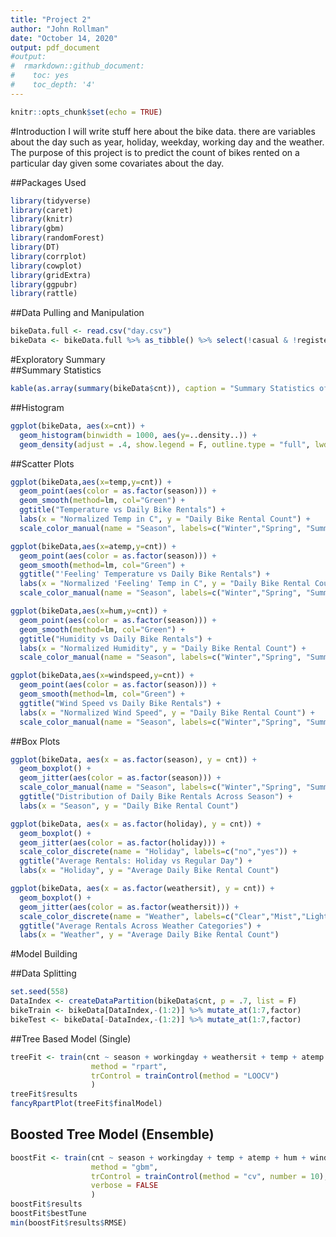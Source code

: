 ```yaml
---
title: "Project 2"
author: "John Rollman"
date: "October 14, 2020"
output: pdf_document
#output:
#  rmarkdown::github_document:
#    toc: yes
#    toc_depth: '4'
---
```


```r
knitr::opts_chunk$set(echo = TRUE)
```


#Introduction
I will write stuff here about the bike data. there are variables about the day such as year, holiday, weekday, working day and the weather. The purpose of this project is to predict the count of bikes rented on a particular day given some covariates about the day.


##Packages Used  
```r
library(tidyverse)
library(caret)
library(knitr)
library(gbm)
library(randomForest)
library(DT)
library(corrplot)
library(cowplot)
library(gridExtra)
library(ggpubr)
library(rattle)
```


##Data Pulling and Manipulation  
```r
bikeData.full <- read.csv("day.csv") 
bikeData <- bikeData.full %>% as_tibble() %>% select(!casual & !registered) %>% filter(weekday==1) ##Add parameter here later
```


#Exploratory Summary  
##Summary Statistics  
```r
kable(as.array(summary(bikeData$cnt)), caption = "Summary Statistics of Daily Bike Rentals", digits = 1)
```


##Histogram  
```r
ggplot(bikeData, aes(x=cnt)) +
  geom_histogram(binwidth = 1000, aes(y=..density..)) +
  geom_density(adjust = .4, show.legend = F, outline.type = "full", lwd=1, aes(color = "blue"))
```


##Scatter Plots  
```r
ggplot(bikeData,aes(x=temp,y=cnt)) + 
  geom_point(aes(color = as.factor(season))) +
  geom_smooth(method=lm, col="Green") +
  ggtitle("Temperature vs Daily Bike Rentals") +
  labs(x = "Normalized Temp in C", y = "Daily Bike Rental Count") +
  scale_color_manual(name = "Season", labels=c("Winter","Spring", "Summer","Fall"), values=c("light blue", "light green", "red", "brown"))

ggplot(bikeData,aes(x=atemp,y=cnt)) + 
  geom_point(aes(color = as.factor(season))) +
  geom_smooth(method=lm, col="Green") +
  ggtitle("'Feeling' Temperature vs Daily Bike Rentals") +
  labs(x = "Normalized 'Feeling' Temp in C", y = "Daily Bike Rental Count") +
  scale_color_manual(name = "Season", labels=c("Winter","Spring", "Summer","Fall"), values=c("light blue", "light green", "red", "brown"))

ggplot(bikeData,aes(x=hum,y=cnt)) + 
  geom_point(aes(color = as.factor(season))) +
  geom_smooth(method=lm, col="Green") +
  ggtitle("Humidity vs Daily Bike Rentals") +
  labs(x = "Normalized Humidity", y = "Daily Bike Rental Count") +
  scale_color_manual(name = "Season", labels=c("Winter","Spring", "Summer","Fall"), values=c("light blue", "light green", "red", "brown"))

ggplot(bikeData,aes(x=windspeed,y=cnt)) + 
  geom_point(aes(color = as.factor(season))) +
  geom_smooth(method=lm, col="Green") +
  ggtitle("Wind Speed vs Daily Bike Rentals") +
  labs(x = "Normalized Wind Speed", y = "Daily Bike Rental Count") +
  scale_color_manual(name = "Season", labels=c("Winter","Spring", "Summer","Fall"), values=c("light blue", "light green", "red", "brown"))
```


##Box Plots  
```r
ggplot(bikeData, aes(x = as.factor(season), y = cnt)) +
  geom_boxplot() +
  geom_jitter(aes(color = as.factor(season))) +
  scale_color_manual(name = "Season", labels=c("Winter","Spring", "Summer","Fall"), values=c("light blue", "light green", "red", "brown")) +
  ggtitle("Distribution of Daily Bike Rentals Across Season") +
  labs(x = "Season", y = "Daily Bike Rental Count")

ggplot(bikeData, aes(x = as.factor(holiday), y = cnt)) +
  geom_boxplot() +
  geom_jitter(aes(color = as.factor(holiday))) +
  scale_color_discrete(name = "Holiday", labels=c("no","yes")) +
  ggtitle("Average Rentals: Holiday vs Regular Day") +
  labs(x = "Holiday", y = "Average Daily Bike Rental Count")

ggplot(bikeData, aes(x = as.factor(weathersit), y = cnt)) +
  geom_boxplot() +
  geom_jitter(aes(color = as.factor(weathersit))) +
  scale_color_discrete(name = "Weather", labels=c("Clear","Mist","Light Precip.", "Heavy Precip.")) +
  ggtitle("Average Rentals Across Weather Categories") +
  labs(x = "Weather", y = "Average Daily Bike Rental Count")
```


#Model Building  

##Data Splitting  
```r
set.seed(558)
DataIndex <- createDataPartition(bikeData$cnt, p = .7, list = F)
bikeTrain <- bikeData[DataIndex,-(1:2)] %>% mutate_at(1:7,factor)
bikeTest <- bikeData[-DataIndex,-(1:2)] %>% mutate_at(1:7,factor)
```


##Tree Based Model (Single)  
```r
treeFit <- train(cnt ~ season + workingday + weathersit + temp + atemp + hum + windspeed, data = bikeTrain,
                  method = "rpart",
                  trControl = trainControl(method = "LOOCV")
                  )
treeFit$results
fancyRpartPlot(treeFit$finalModel)
```


## Boosted Tree Model (Ensemble)  
```r
boostFit <- train(cnt ~ season + workingday + temp + atemp + hum + windspeed, data = bikeTrain,
                  method = "gbm",
                  trControl = trainControl(method = "cv", number = 10),
                  verbose = FALSE
                  )
boostFit$results
boostFit$bestTune
min(boostFit$results$RMSE)
```




